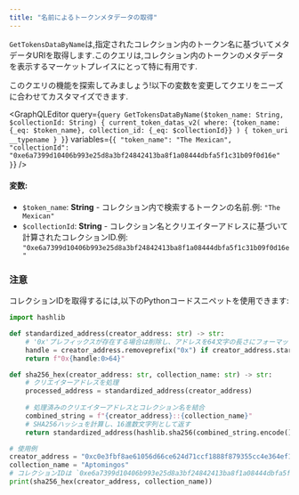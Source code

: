 ```yaml
---
title: "名前によるトークンメタデータの取得"
---
```




`GetTokensDataByName`は,指定されたコレクション内のトークン名に基づいてメタデータURIを取得します.このクエリは,コレクション内のトークンのメタデータを表示するマーケットプレイスにとって特に有用です.

<Aside type="note">
  このクエリの機能を探索してみましょう!以下の変数を変更してクエリをニーズに合わせてカスタマイズできます.
</Aside>

<GraphQLEditor
  query={`query GetTokensDataByName($token_name: String, $collectionId: String) {
current_token_datas_v2(
where: {token_name: {_eq: $token_name}, collection_id: {_eq: $collectionId}}
) {
token_uri
__typename
}
}`}
  variables={`{
"token_name": "The Mexican",
"collectionId": "0xe6a7399d10406b993e25d8a3bf24842413ba8f1a08444dbfa5f1c31b09f0d16e"
}`}
/>

#### 変数:

- `$token_name`: **String** - コレクション内で検索するトークンの名前.例: `"The Mexican"`
- `$collectionId`: **String** - コレクション名とクリエイターアドレスに基づいて計算されたコレクションID.例: `"0xe6a7399d10406b993e25d8a3bf24842413ba8f1a08444dbfa5f1c31b09f0d16e"`

### 注意

コレクションIDを取得するには,以下のPythonコードスニペットを使用できます:

```python
import hashlib

def standardized_address(creator_address: str) -> str:
    # '0x'プレフィックスが存在する場合は削除し、アドレスを64文字の長さにフォーマットする
    handle = creator_address.removeprefix("0x") if creator_address.startswith("0x") else creator_address
    return f"0x{handle:0>64}"

def sha256_hex(creator_address: str, collection_name: str) -> str:
    # クリエイターアドレスを処理
    processed_address = standardized_address(creator_address)
    
    # 処理済みのクリエイターアドレスとコレクション名を結合
    combined_string = f"{creator_address}::{collection_name}"
    # SHA256ハッシュを計算し、16進数文字列として返す
    return standardized_address(hashlib.sha256(combined_string.encode()).hexdigest())

# 使用例
creator_address = "0xc0e3fbf8ae61056d66ce624d71ccf1888f879355cc4e364ef117249b5e3160a8"
collection_name = "Aptomingos"
# コレクションIDは `0xe6a7399d10406b993e25d8a3bf24842413ba8f1a08444dbfa5f1c31b09f0d16e` です
print(sha256_hex(creator_address, collection_name))

```
